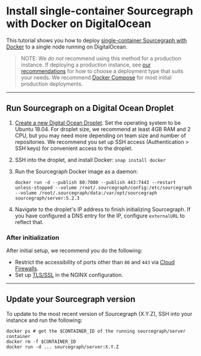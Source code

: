 # Install single-container Sourcegraph with Docker on DigitalOcean

This tutorial shows you how to deploy [single-container Sourcegraph with Docker](/admin/deploy/docker-single-container/) to a single node running on DigitalOcean.

> NOTE: We *do not* recommend using this method for a production instance. If deploying a production instance, see [our recommendations](/admin/deploy/) for how to choose a deployment type that suits your needs. We recommend [Docker Compose](/admin/deploy/docker-compose/digitalocean) for most initial production deployments.


---

## Run Sourcegraph on a Digital Ocean Droplet

1. [Create a new Digital Ocean Droplet](https://cloud.digitalocean.com/droplets/new). Set the
   operating system to be Ubuntu 18.04. For droplet size, we recommend at least 4GB RAM and 2 CPU,
   but you may need more depending on team size and number of repositories. We recommend you set up
   SSH access (Authentication > SSH keys) for convenient access to the droplet.
1. SSH into the droplet, and install Docker: `snap install docker`
1. Run the Sourcegraph Docker image as a daemon:

   ```
   docker run -d --publish 80:7080 --publish 443:7443 --restart unless-stopped --volume /root/.sourcegraph/config:/etc/sourcegraph --volume /root/.sourcegraph/data:/var/opt/sourcegraph sourcegraph/server:5.2.3
   ```
1. Navigate to the droplet's IP address to finish initializing Sourcegraph. If you have configured a
   DNS entry for the IP, configure `externalURL` to reflect that.

### After initialization

After initial setup, we recommend you do the following:

* Restrict the accessibility of ports other than `80` and `443` via [Cloud
  Firewalls](https://www.digitalocean.com/docs/networking/firewalls/quickstart/).
* Set up [TLS/SSL](/admin/http_https_configuration#nginx-ssl-https-configuration) in the NGINX configuration.

---

## Update your Sourcegraph version

To update to the most recent version of Sourcegraph (X.Y.Z), SSH into your instance and run the following:

```
docker ps # get the $CONTAINER_ID of the running sourcegraph/server container
docker rm -f $CONTAINER_ID
docker run -d ... sourcegraph/server:X.Y.Z
```
